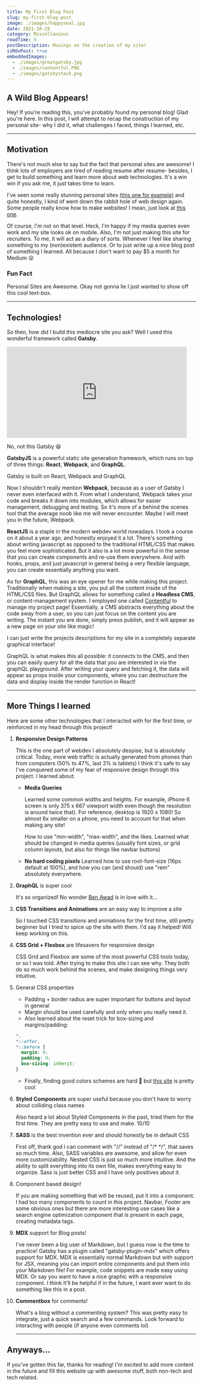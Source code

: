 ```yaml
---
title: My First Blog Post
slug: my-first-blog-post
image: ./images/happyseal.jpg
date: 2021-10-29
category: Miscellanious
readTime: 5
postDescription: Musings on the creation of my site!
isMdxPost: true
embeddedImages:
  - ./images/greatgatsby.jpg
  - ./images/contentful.PNG
  - ./images/gatsbystack.png
---
```



<section className="mdx-page">

<div className="post-content">

# A Wild Blog Appears!

Hey! If you're reading this, you've probably found my personal blog! Glad you're here.
In this post, I will attempt to recap the construction of my personal site- why I did it,
what challenges I faced, things I learned, etc.

<hr />

# Motivation

There's not much else to say but the fact that personal sites are awesome! I think lots of
employers are tired of reading resume after resume- besides, I get to build something and
learn more about web technologies. It's a win win if you ask me, it just takes time to learn.

I've seen some really stunning personal sites [(this one for example)](https://montychoy.com/)
and quite honestly, I kind of went down the rabbit hole of web design again. Some
people really know how to make websites! I mean, just look
at [this one](https://youtu.be/BZqzhmlTkAc?t=200).

Of course, I'm not on that level. Heck, I'm happy if my media queries even work and my site looks
ok on mobile. Also, I'm not just making this site for recruiters. To me, it will act as a diary of
sorts. Whenever I feel like sharing something to my (non)existent audience. Or to just write up
a nice blog post of something I learned. All because I don't want to pay $5 a month for Medium &#128540;

<div className="nice-text">
    
<h3>Fun Fact</h3>

<FiInfo className="nice-text-icon" />

Personal Sites are Awesome. Okay not gonna lie I just wanted to show off this cool text-box.

</div>

<hr />

# Technologies!

So then, how did I build this mediocre site you ask? Well I used this wonderful framework called **Gatsby**.

<div className="captioned-image">
  <iframe
    src="https://giphy.com/embed/u4CY9BW4umAfu"
    width="480"
    height="242"
    frameBorder="0"
    class="gif"
    allowFullScreen
  ></iframe>
  <p>No, not this Gatsby &#128518;</p>
</div>

**GatsbyJS** is a powerful static site generation framework, which runs on top of three things: **React**,
**Webpack**, and **GraphQL**.

<div className="captioned-image">
  <GatsbyImage
    image={getImage(props.embeddedImages[2])}
    alt="the great gatsby"
    className="inline-img"
  />
  <p>Gatsby is built on React, Webpack and GraphQL</p>
</div>

Now I shouldn't really mention **Webpack**, because as a user of Gatsby I never
even interfaced with it. From what I understand, Webpack takes your code and breaks it down into modules,
which allows for easier management, debugging and testing. So it's more of a behind the scenes
tool that the average noob like me will never encounter. Maybe I will meet you in the future, Webpack.

**ReactJS** is a staple in the modern webdev world nowadays. I took a course on it about a year ago,
and honestly enjoyed it a lot. There's something about writing javascript as opposed to the
traditional HTML/CSS that makes you feel more sophisticated. But it also is a lot more powerful
in the sense that you can create components and re-use them everywhere. And with hooks, props,
and just javascript in general being a very flexible language, you can create essentially anything
you want.

As for **GraphQL**, this was an eye opener for me while making this project. Traditionally when making
a site, you put all the content inside of the HTML/CSS files. But GraphQL allows for something called
a **Headless CMS**, or content-management system. I employed one called [Contentful](https://www.contentful.com/)
to manage my project page! Essentially, a CMS abstracts everything about the code away from a user,
so you can just focus on the content you are writing. The instant you are done, simply press publish,
and it will appear as a new page on your site like magic!

<div className="captioned-image">
  <GatsbyImage
    image={getImage(props.embeddedImages[1])}
    alt="the great gatsby"
    fadeIn
    className="inline-img"
  />
  <p>
    I can just write the projects descriptions for my site in a completely
    separate graphical interface!
  </p>
</div>

GraphQL is what makes this all possible: it connects to the CMS, and then you can easily query
for all the data that you are interested in via the graphQL playground. After writing your query
and fetching it, the data will appear as props inside your components, where you can
destructure the data and display inside the render function in React!

<hr />

# More Things I learned

Here are some other technologies that I interacted with for the first time, or reinforced in my head
through this project!

1.  **Responsive Design Patterns**

    This is the one part of webdev I absolutely despise, but is absolutely critical.
    Today, more web traffic is actually generated from phones than from computers (50% to 47%, last 3% is tablets)
    I think it's safe to say I've conquered some of my fear of responsive design
    through this project. I learned about:

    - **Media Queries**

      Learned some common widths and heights.
      For example, iPhone 6 screen is only 375 x 667 viewport width even though the resolution
      is around twice that). For reference, desktop is 1920 x 1080! So almost 6x smaller on a phone,
      you need to account for that when making any site!

      How to use "min-width", "max-width", and the likes. Learned what should be changed in
      media queries (usually font sizes, or grid column layouts, but also for things like navbar buttons)

    - **No hard coding pixels**
      Learned how to use root-font-size (16px default at 100%), and how you can (and should)
      use "rem" absolutely everywhere.

2.  **GraphQL** is super cool

    It's so organized! No wonder [Ben Awad](https://www.youtube.com/channel/UC-8QAzbLcRglXeN_MY9blyw)
    is in love with it...

3.  **CSS Transitions and Animations** are an easy way to improve a site

    So I touched CSS transitions and animations for the first time, still pretty beginner but I
    tried to spice up the site with them. I'd say it helped! Will keep working on this.

4.  **CSS Grid + Flexbox** are lifesavers for responsive design

    CSS Grid and Flexbox are some of the most powerful CSS tools today, or so I was told.
    After trying to make this site I can see why. They both do so much work behind the scenes, and
    make designing things very intuitive.

5.  General CSS properties

    - Padding + border radius are super important for buttons and layout in general
    - Margin should be used carefully and only when you really need it.
    - Also learned about the reset trick for box-sizing and margins/padding:

    ```css
    *,
    *::after,
    *::before {
      margin: 0;
      padding: 0;
      box-sizing: inherit;
    }
    ```

    - Finally, finding good colors schemes are hard &#128577; but [this site](coolors.co) is pretty cool

6.  **Styled Components** are super useful because you don't have to worry about colliding class names

    Also heard a lot about Styled Components in the past, tried them for the first time.
    They are pretty easy to use and make. 10/10

7.  **SASS** is the best invention ever and should honestly be in default CSS

    First off, thank god I can comment with "//" instead of "/\* \*/", that saves so much time.
    Also, SASS variables are awesome, and allow for even more customizability. Nested CSS is just
    so much more intuitive. And the ability to split everything into its own file,
    makes everything easy to organize. Sass is just better CSS and I have only positives about it.

8.  Component based design!

    If you are making something that will be reused, put it into a component. I had too many components
    to count in this project. Navbar, Footer are some obvious ones but there are more interesting
    use cases like a search engine optimization component that is present in each page, creating metadata
    tags.

9.  **MDX** support for Blog posts!

    I've never been a big user of Markdown, but I guess now is the time to practice! Gatsby has a
    plugin called "gatsby-plugin-mdx" which offers support for MDX. MDX
    is essentially normal Markdown but with support for JSX, meaning you can import entire
    components and put them into your Markdown file! For example, code snippets are made easy
    using MDX. Or say you want to have a nice graphic with a responsive component. I think it'll
    be helpful if in the future, I want ever want to do something like this in a post.

10. **Commentbox** for comments!

    What's a blog without a commenting system? This was pretty easy to integrate, just
    a quick search and a few commands. Look forward to interacting with people (if anyone
    even comments lol)

    <hr />

# Anyways...

If you've gotten this far, thanks for reading! I'm excited to add more content in the future
and fill this website up with awesome stuff, both non-tech and tech related.

</div>

</section>
